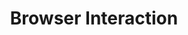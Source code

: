 ---
title: Browser Interaction
description: "How to design and build effective test cases"
icon: mouse-pointer-2
---